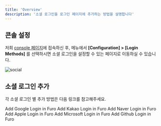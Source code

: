 ```yaml
---
title: 'Overview'
description: '소셜 로그인을 로그인 페이지에 추가하는 방법을 설명합니다'
---
```


## 콘솔 설정

저희 [console 페이지](https://console.furo.one)에 접속하신 후, 메뉴에서 **[Configuration] > [Login Methods]** 를 선택하시면 소셜 로그인을 설정할 수 있는 페이지로 이동하실 수 있습니다.

<img src="/images/social.png" alt="social" />

## 소셜 로그인 추가

각 소셜 로그인 별 추가 방법은 다음 링크를 참고해주세요.

<CardGroup cols={2}>
  <Card title="Google" icon="google" href="/essentials/social-login/google">
    Add Google Login in Furo
  </Card>
  <Card title="Kakao" icon="k" href="/essentials/social-login/kakao">
    Add Kakao Login in Furo
  </Card>
  <Card title="Naver" icon="n" href="/essentials/social-login/naver">
    Add Naver Login in Furo
  </Card>
  <Card title="Apple" icon="apple" href="/essentials/social-login/apple">
    Add Apple Login in Furo
  </Card>
  <Card
    title="Microsoft"
    icon="microsoft"
    href="/essentials/social-login/microsoft"
  >
    Add Microsoft Login in Furo
  </Card>
  <Card title="Github" icon="github" href="/essentials/social-login/github">
    Add Github Login in Furo
  </Card>
</CardGroup>
